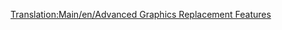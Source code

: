 [[Translation:Main/en/Advanced Graphics Replacement Features]]
{{Template:8bpp Graphics Replacement/Fr}}
{{fr/Avertissement| Cette page n'est plus maintenue. Toutes les informations relatives au remplacement des graphismes de base par OpenGFX se trouve dans son lisez-moi ou sur l'espace de développement}}
{{fr/Note| L'historique de OpenGFX peut être consulté sur la version anglaise de cette page: [[Main/en/Advanced Graphics Replacement Features]].}}